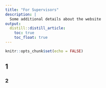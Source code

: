 ```yaml
---
title: "For Supervisors"
description: |
  Some additional details about the website
output:
  distill::distill_article:
    toc: true
    toc_float: true
---
```


```r
knitr::opts_chunk$set(echo = FALSE)
```

## 1

### 2